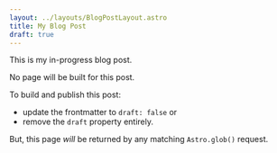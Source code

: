 ```yaml
---
layout: ../layouts/BlogPostLayout.astro
title: My Blog Post
draft: true
---
```


This is my in-progress blog post.

No page will be built for this post.

To build and publish this post:

-   update the frontmatter to `draft: false` or
-   remove the `draft` property entirely.

But, this page _will_ be returned by any matching `Astro.glob()` request.
